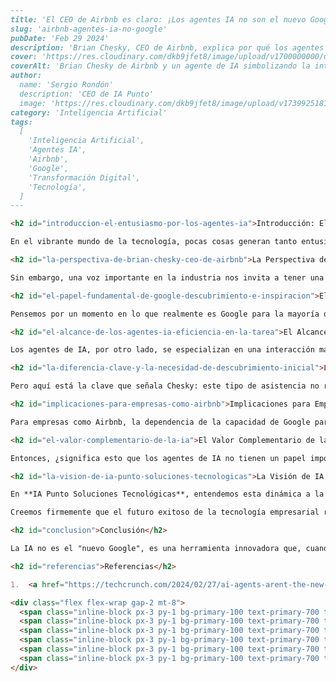 ```markdown
---
title: 'El CEO de Airbnb es claro: ¡Los agentes IA no son el nuevo Google!'
slug: 'airbnb-agentes-ia-no-google'
pubDate: 'Feb 29 2024'
description: 'Brian Chesky, CEO de Airbnb, explica por qué los agentes de IA complementan, pero no reemplazan, el papel de Google como herramienta de descubrimiento y cómo esta distinción impacta a las empresas.'
cover: 'https://res.cloudinary.com/dkb9jfet8/image/upload/v1700000000/default_ai_image.png' # URL de imagen placeholder, ya que no se proporcionó una en el contenido.
coverAlt: 'Brian Chesky de Airbnb y un agente de IA simbolizando la interacción'
author:
  name: 'Sergio Rondón'
  description: 'CEO de IA Punto'
  image: 'https://res.cloudinary.com/dkb9jfet8/image/upload/v1739925181/sergio_gdcaeh.png'
category: 'Inteligencia Artificial'
tags:
  [
    'Inteligencia Artificial',
    'Agentes IA',
    'Airbnb',
    'Google',
    'Transformación Digital',
    'Tecnología',
  ]
---

<h2 id="introduccion-el-entusiasmo-por-los-agentes-ia">Introducción: El Entusiasmo por los Agentes IA</h2>

En el vibrante mundo de la tecnología, pocas cosas generan tanto entusiasmo y debate como la Inteligencia Artificial. Constantemente escuchamos hablar de los "agentes de IA" y cómo prometen revolucionar todo, desde la forma en que trabajamos hasta cómo planificamos nuestras vacaciones. Algunos incluso se atreven a sugerir que estos agentes podrían convertirse en el "nuevo Google", una suerte de oráculo definitivo para todas nuestras necesidades de información y compra.

<h2 id="la-perspectiva-de-brian-chesky-ceo-de-airbnb">La Perspectiva de Brian Chesky, CEO de Airbnb</h2>

Sin embargo, una voz importante en la industria nos invita a tener una perspectiva más matizada. Brian Chesky, el CEO de Airbnb, una plataforma que conecta a millones de viajeros con alojamientos únicos en todo el mundo, ha expresado una opinión cautelosa pero reveladora: los agentes de IA, por muy potentes que sean, no son el "nuevo Google". Y la verdad, su punto de vista tiene mucho sentido, especialmente para las empresas que, como Airbnb, dependen enormemente de la capacidad de los usuarios para descubrir y explorar opciones.

<h2 id="el-papel-fundamental-de-google-descubrimiento-e-inspiracion">El Papel Fundamental de Google: Descubrimiento e Inspiración</h2>

Pensemos por un momento en lo que realmente es Google para la mayoría de nosotros. No es solo un motor de búsqueda; es la puerta de entrada principal a la información, el descubrimiento y la inspiración. Cuando planeamos un viaje, no solo buscamos "hotel en París", sino que a menudo empezamos con preguntas más amplias como "¿dónde viajar en vacaciones de verano?" o "¿mejores destinos para familias con niños?". Google, con su vasto índice de la web y su sofisticado algoritmo, nos ofrece un abanico de posibilidades, artículos, blogs, imágenes y, sí, enlaces a empresas como Airbnb. Es una herramienta de descubrimiento amplio y de referencia masiva.

<h2 id="el-alcance-de-los-agentes-ia-eficiencia-en-la-tarea">El Alcance de los Agentes IA: Eficiencia en la Tarea</h2>

Los agentes de IA, por otro lado, se especializan en una interacción más conversacional y orientada a la tarea. Imagínense pedirle a un agente de IA: "Encuéntrame un apartamento en Barcelona para dos personas en septiembre, cerca de la playa, con cocina y un balcón bonito." Un agente de IA podría ser increíblemente eficiente para filtrar y presentar opciones que coincidan exactamente con esos criterios. Son excelentes para refinar, personalizar y ejecutar una tarea una vez que ya tienes una idea clara de lo que quieres. Piensen en ellos como un asistente personal superinteligente que puede procesar tus preferencias y hacer el trabajo pesado de búsqueda y reserva.

<h2 id="la-diferencia-clave-y-la-necesidad-de-descubrimiento-inicial">La Diferencia Clave y la Necesidad de Descubrimiento Inicial</h2>

Pero aquí está la clave que señala Chesky: este tipo de asistencia no reemplaza la necesidad fundamental de descubrimiento inicial. Antes de saber que quieres un apartamento en Barcelona con balcón, necesitas saber que Barcelona es un destino atractivo para ti. Y para eso, seguimos recurriendo a herramientas como Google que nos permiten explorar, comparar y obtener una visión general amplia del mundo de opciones disponibles. Google no solo nos da enlaces, nos da contexto, reseñas, noticias, imágenes de diferentes lugares y la posibilidad de navegar y explorar de forma orgánica.

<h2 id="implicaciones-para-empresas-como-airbnb">Implicaciones para Empresas como Airbnb</h2>

Para empresas como Airbnb, la dependencia de la capacidad de Google para atraer a nuevos usuarios, para inspirar viajes y para dirigir el tráfico de búsqueda orgánica es fundamental. Los usuarios que llegan a Airbnb a través de una búsqueda en Google ya han realizado una parte importante del viaje de descubrimiento; saben lo que buscan o están en el proceso de definirlo. Los agentes de IA pueden optimizar la experiencia *una vez que el usuario está en la plataforma*, ayudándoles a encontrar la opción perfecta y a reservar de manera eficiente, pero no necesariamente son el motor principal que los trajo hasta allí en primer lugar.

<h2 id="el-valor-complementario-de-la-ia">El Valor Complementario de la IA</h2>

Entonces, ¿significa esto que los agentes de IA no tienen un papel importante? ¡Absolutamente no! Su valor es inmenso, pero su función es complementaria, no sustitutiva. Pueden ser increíbles para mejorar la experiencia del cliente, para ofrecer recomendaciones hiper-personalizadas, para automatizar el servicio al cliente y para simplificar procesos complejos. La IA está transformando la forma en que interactuamos con las empresas, haciendo las transacciones más fluidas y las experiencias más personalizadas.

<h2 id="la-vision-de-ia-punto-soluciones-tecnologicas">La Visión de IA Punto Soluciones Tecnológicas</h2>

En **IA Punto Soluciones Tecnológicas**, entendemos esta dinámica a la perfección. No vemos la Inteligencia Artificial como una herramienta que reemplazará todo lo que ya funciona bien, sino como una capa poderosa que puede potenciar y optimizar sus operaciones existentes. Nuestro enfoque en IA Punto es ayudar a las empresas a integrar soluciones de IA que realmente agreguen valor: ya sea mejorando la atención al cliente con chatbots inteligentes, automatizando tareas repetitivas para liberar a su equipo, o analizando datos para ofrecer insights que transformen su estrategia.

Creemos firmemente que el futuro exitoso de la tecnología empresarial reside en la sinergia: la IA trabajando de la mano con las herramientas de descubrimiento, las plataformas de marketing y los sistemas de gestión que ya utiliza. No se trata de elegir entre Google o un agente de IA, sino de cómo hacer que ambos trabajen juntos para ofrecer la mejor experiencia posible a sus clientes y para impulsar el crecimiento de su negocio. En IA Punto, estamos aquí para guiarle en ese camino, asegurándonos de que cada solución de IA que implemente sea un paso adelante hacia la eficiencia, la innovación y una conexión más profunda con sus usuarios.

<h2 id="conclusion">Conclusión</h2>

La IA no es el "nuevo Google", es una herramienta innovadora que, cuando se usa estratégicamente, puede llevar a su empresa a niveles de personalización y eficiencia que antes eran inimaginables, construyendo sobre los cimientos que ya existen y fortaleciendo su presencia en el mercado digital.

<h2 id="referencias">Referencias</h2>

1.  <a href="https://techcrunch.com/2024/02/27/ai-agents-arent-the-new-google-says-airbnb-ceo/" target="_blank" rel="noopener noreferrer">TechCrunch: "AI agents aren’t the ‘new Google,’ says Airbnb CEO"</a>

<div class="flex flex-wrap gap-2 mt-8">
  <span class="inline-block px-3 py-1 bg-primary-100 text-primary-700 text-xs font-semibold rounded-full shadow-sm">Inteligencia Artificial</span>
  <span class="inline-block px-3 py-1 bg-primary-100 text-primary-700 text-xs font-semibold rounded-full shadow-sm">Agentes IA</span>
  <span class="inline-block px-3 py-1 bg-primary-100 text-primary-700 text-xs font-semibold rounded-full shadow-sm">Airbnb</span>
  <span class="inline-block px-3 py-1 bg-primary-100 text-primary-700 text-xs font-semibold rounded-full shadow-sm">Google</span>
  <span class="inline-block px-3 py-1 bg-primary-100 text-primary-700 text-xs font-semibold rounded-full shadow-sm">Transformación Digital</span>
  <span class="inline-block px-3 py-1 bg-primary-100 text-primary-700 text-xs font-semibold rounded-full shadow-sm">Tecnología</span>
</div>
```